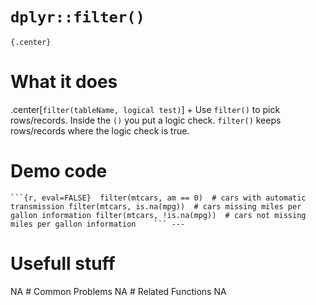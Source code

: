 # [`dplyr::filter()`]{.blue}

	{.center}
# What it does 

.center[[`filter`]{.blue}`(tableName, logical test)`]
+ Use [`filter()`]{.blue} to pick rows/records. Inside the [`()`]{.blue} you put a logic check. [`filter()`]{.blue} keeps rows/records where the logic check is true.  
 
# Demo code 
	```{r, eval=FALSE}	filter(mtcars, am == 0)  # cars with automatic transmission	filter(mtcars, is.na(mpg))  # cars missing miles per gallon information	filter(mtcars, !is.na(mpg))  # cars not missing miles per gallon information	```	--- 
# Usefull stuff 
NA 
# Common Problems 
NA 
# Related Functions 
NA 
